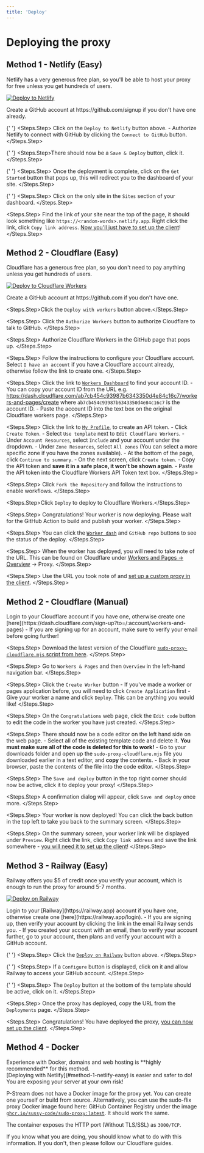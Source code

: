 ```yaml
---
title: 'Deploy'
---
```


# Deploying the proxy

## Method 1 - Netlify (Easy)

Netlify has a very generous free plan, so you'll be able to host your proxy for free unless you get hundreds of users.

[![Deploy to Netlify](https://www.netlify.com/img/deploy/button.svg)](https://app.netlify.com/start/deploy?repository=https://github.com/p-stream/simple-proxy)

<Steps>
   <Steps.Step>
     Create a GitHub account at https://github.com/signup if you don't have one already.
   </Steps.Step>

{' '}
<Steps.Step>
  Click on the `Deploy to Netlify` button above. - Authorize Netlify to connect
  with GitHub by clicking the `Connect to GitHub` button.
</Steps.Step>

{' '}
<Steps.Step>There should now be a `Save & Deploy` button, click it.</Steps.Step>

{' '}
<Steps.Step>
  Once the deployment is complete, click on the `Get Started` button that pops
  up, this will redirect you to the dashboard of your site.
</Steps.Step>

{' '}
<Steps.Step>
  Click on the only site in the `Sites` section of your dashboard.
</Steps.Step>

   <Steps.Step>
     Find the link of your site near the top of the page, it should look something like `https://<random-words>.netlify.app`. Right click the link, click `Copy link address`. [Now you'll just have to set up the client](../extra/streaming.mdx#method-1-self-hosted-proxy)!
   </Steps.Step>
</Steps>

## Method 2 - Cloudflare (Easy)

Cloudflare has a generous free plan, so you don't need to pay anything unless you get hundreds of users.

[![Deploy to Cloudflare Workers](https://deploy.workers.cloudflare.com/button)](https://deploy.workers.cloudflare.com/?url=https://github.com/p-stream/simple-proxy)

<Steps>
  <Steps.Step>
    Create a GitHub account at https://github.com if you don't have one.
  </Steps.Step>

  <Steps.Step>Click the `Deploy with workers` button above.</Steps.Step>

  <Steps.Step>
    Click the `Authorize Workers` button to authorize Cloudflare to talk to
    GitHub.
  </Steps.Step>

  <Steps.Step>
    Authorize Cloudflare Workers in the GitHub page that pops up.
  </Steps.Step>

  <Steps.Step>
    Follow the instructions to configure your Cloudflare account. Select `I have
    an account` if you have a Cloudflare account already, otherwise follow the
    link to create one.
  </Steps.Step>

  <Steps.Step>
    Click the link to [`Workers
    Dashboard`](https://dash.cloudflare.com/sign-up?to=/:account/workers-and-pages)
    to find your account ID. - You can copy your account ID from the URL e.g.
    https://dash.cloudflare.com/ab7cb454c93987b6343350d4e84c16c7/workers-and-pages/create
    where `ab7cb454c93987b6343350d4e84c16c7` is the account ID. - Paste the
    account ID into the text box on the original Cloudflare workers page.
  </Steps.Step>

  <Steps.Step>
    Click the link to [`My
    Profile`](https://dash.cloudflare.com/profile/api-tokens), to create an API
    token. - Click `Create Token`. - Select `Use template` next to `Edit
    Cloudflare Workers`. - Under `Account Resources`, select `Include` and your
    account under the dropdown. - Under `Zone Resources`, select `All zones`
    (You can select a more specific zone if you have the zones available). - At
    the bottom of the page, click `Continue to summary`. - On the next screen,
    click `Create token`. - Copy the API token and **save it in a safe place, it
    won't be shown again**. - Paste the API token into the Cloudflare Workers
    API Token text box.
  </Steps.Step>

  <Steps.Step>
    Click `Fork the Repository` and follow the instructions to enable workflows.
  </Steps.Step>

  <Steps.Step>Click `Deploy` to deploy to Cloudflare Workers.</Steps.Step>

  <Steps.Step>
    Congratulations! Your worker is now deploying. Please wait for the GitHub
    Action to build and publish your worker.
  </Steps.Step>

  <Steps.Step>
    You can click the [`Worker
    dash`](https://dash.cloudflare.com/sign-up?to=/:account/workers-and-pages)
    and `GitHub repo` buttons to see the status of the deploy.
  </Steps.Step>

  <Steps.Step>
    When the worker has deployed, you will need to take note of the URL. This
    can be found on Cloudflare under [Workers and Pages ->
    Overview](https://dash.cloudflare.com/sign-up?to=/:account/workers-and-pages)
    -> Proxy.
  </Steps.Step>

  <Steps.Step>
    Use the URL you took note of and [set up a custom proxy in the
    client](../extra/streaming.mdx#method-1-self-hosted-proxy).
  </Steps.Step>
</Steps>

## Method 2 - Cloudflare (Manual)

<Steps>
  <Steps.Step>
    Login to your Cloudflare account if you have one, otherwise create one
    [here](https://dash.cloudflare.com/sign-up?to=/:account/workers-and-pages) -
    If you are signing up for an account, make sure to verify your email before
    going further!
  </Steps.Step>

  <Steps.Step>
    Download the latest version of the Cloudflare [`sudo-proxy-cloudflare.mjs`
    script from
    here](https://github.com/p-stream/simple-proxy/releases/download/v2.1.5/simple-proxy-cloudflare.mjs).
  </Steps.Step>

  <Steps.Step>
    Go to `Workers & Pages` and then `Overview` in the left-hand navigation bar.
  </Steps.Step>

  <Steps.Step>
    Click the `Create Worker` button - If you've made a worker or pages
    application before, you will need to click `Create Application` first - Give
    your worker a name and click `Deploy`. This can be anything you would like!
  </Steps.Step>

  <Steps.Step>
    On the `Congratulations` web page, click the `Edit code` button to edit the
    code in the worker you have just created.
  </Steps.Step>

  <Steps.Step>
    There should now be a code editor on the left hand side on the web page. -
    Select all of the existing template code and delete it. **You must make sure
    all of the code is deleted for this to work!** - Go to your downloads folder
    and open up the `sudo-proxy-cloudflare.mjs` file you downloaded earlier in a
    text editor, and **copy** the contents. - Back in your browser, paste the
    contents of the file into the code editor.
  </Steps.Step>

  <Steps.Step>
    The `Save and deploy` button in the top right corner should now be active,
    click it to deploy your proxy!
  </Steps.Step>

  <Steps.Step>
    A confirmation dialog will appear, click `Save and deploy` once more.
  </Steps.Step>

  <Steps.Step>
    Your worker is now deployed! You can click the back button in the top left
    to take you back to the summary screen.
  </Steps.Step>

  <Steps.Step>
    On the summary screen, your worker link will be displayed under `Preview`.
    Right click the link, click `Copy link address` and save the link somewhere
    - [you will need it to set up the
    client](../5.extra/1.streaming.md#method-1---self-hosted-proxy)!
  </Steps.Step>
</Steps>

## Method 3 - Railway (Easy)

Railway offers you $5 of credit once you verify your account, which is enough to run the proxy for around 5-7 months.

[![Deploy on Railway](https://railway.app/button.svg)](https://railway.app/template/dyYHq1)

<Steps>
  <Steps.Step>
    Login to your [Railway](https://railway.app) account if you have one, otherwise create one [here](https://railway.app/login).
      - If you are signing up, then verify your account by clicking the link in the email Railway sends you.
      - If you created your account with an email, then to verify your account further, go to your account, then plans and verify your account with a GitHub account.
  </Steps.Step>

{' '}
<Steps.Step>
  Click the [`Deploy on Railway`](https://railway.app/template/dyYHq1) button
  above.
</Steps.Step>

{' '}
<Steps.Step>
  If a `Configure` button is displayed, click on it and allow Railway to access
  your GitHub account.
</Steps.Step>

{' '}
<Steps.Step>
  The `Deploy` button at the bottom of the template should be active, click on
  it.
</Steps.Step>

  <Steps.Step>
    Once the proxy has deployed, copy the URL from the `Deployments` page.
  </Steps.Step>
  
  <Steps.Step>
    Congratulations! You have deployed the proxy, [you can now set up the client](../extra/streaming.mdx#method-1-self-hosted-proxy).
  </Steps.Step>
</Steps>

## Method 4 - Docker

<Warning>
  Experience with Docker, domains and web hosting is **highly recommended** for
  this method. <br />
  [Deploying with Netlify](#method-1-netlify-easy) is easier and safer to do! You
  are exposing your server at your own risk!
</Warning>

P-Stream does not have a Docker image for the proxy yet. You can create one yourself or build from source. Alternatively, you can use the sudo-flix proxy Docker image found here: GitHub Container Registry under the image [`ghcr.io/sussy-code/sudo-proxy:latest`](https://ghcr.io/sussy-code/sudo-proxy:latest). It should work the same.


The container exposes the HTTP port (Without TLS/SSL) as `3000/TCP`.

If you know what you are doing, you should know what to do with this information. If you don't, then please follow our Cloudflare guides.
